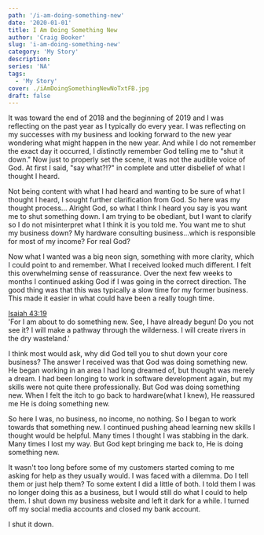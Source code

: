 ```yaml
---
path: '/i-am-doing-something-new'
date: '2020-01-01'
title: I Am Doing Something New
author: 'Craig Booker'
slug: 'i-am-doing-something-new'
category: 'My Story'
description:
series: 'NA'
tags:
  - 'My Story'
cover: ./iAmDoingSomethingNewNoTxtFB.jpg
draft: false
---
```


It was toward the end of 2018 and the beginning of 2019 and I was reflecting on the past year as I typically do every year. I was reflecting on my successes with my business and looking forward to the new year wondering what might happen in the new year. And while I do not remember the exact day it occurred, I distinctly remember God telling me to "shut it down." Now just to properly set the scene, it was not the audible voice of God. At first I said, "say what?!?" in complete and utter disbelief of what I thought I heard.

Not being content with what I had heard and wanting to be sure of what I thought I heard, I sought further clarification from God. So here was my thought process... Alright God, so what I think I heard you say is you want me to shut something down. I am trying to be obediant, but I want to clarify so I do not misinterpret what I think it is you told me. You want me to shut my business down? My hardware consulting business...which is responsible for most of my income? For real God?

Now what I wanted was a big neon sign, something with more clarity, which I could point to and remember. What I received looked much different. I felt this overwhelming sense of reassurance. Over the next few weeks to months I continued asking God if I was going in the correct direction. The good thing was that this was typically a slow time for my former business. This made it easier in what could have been a really tough time.

[Isaiah 43:19](https://my.bible.com/bible/116/ISA.43.19)<br/>
'For I am about to do something new. See, I have already begun! Do you not see it? I will make a pathway through the wilderness. I will create rivers in the dry wasteland.'

I think most would ask, why did God tell you to shut down your core business? The answer I received was that God was doing something new. He began working in an area I had long dreamed of, but thought was merely a dream. I had been longing to work in software development again, but my skills were not quite there professionally. But God was doing something new. When I felt the itch to go back to hardware(what I knew), He reassured me He is doing something new.

So here I was, no business, no income, no nothing. So I began to work towards that something new. I continued pushing ahead learning new skills I thought would be helpful. Many times I thought I was stabbing in the dark. Many times I lost my way. But God kept bringing me back to, He is doing something new.

It wasn't too long before some of my customers started coming to me asking for help as they usually would. I was faced with a dilemma. Do I tell them or just help them? To some extent I did a little of both. I told them I was no longer doing this as a business, but I would still do what I could to help them. I shut down my business website and left it dark for a while. I turned off my social media accounts and closed my bank account.

I shut it down.
